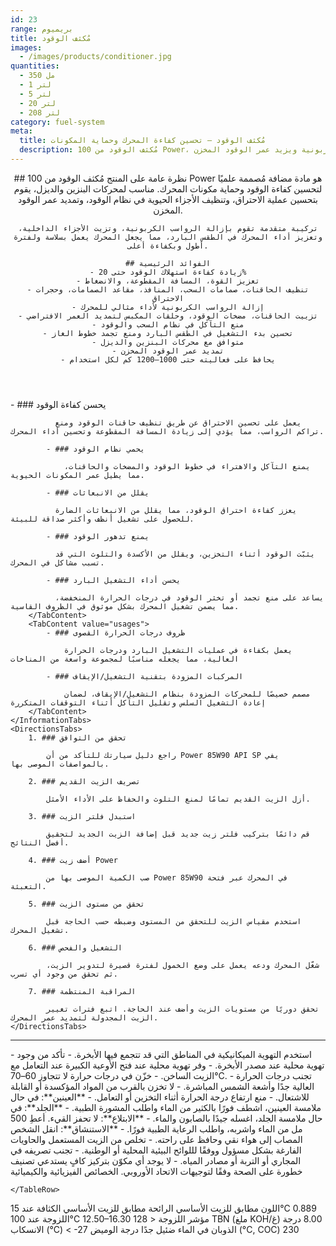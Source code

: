 ```yaml
---
id: 23
range: بريميوم
title: مُكثف الوقود
images:
  - /images/products/conditioner.jpg
quantities:
  - 350 مل
  - 1 لتر
  - 5 لتر
  - 20 لتر
  - 208 لتر
category: fuel-system
meta:
  title: مُكثف الوقود – تحسين كفاءة المحرك وحماية المكونات
  description: مُكثف الوقود من 100 Power، إضافة متطورة لتحسين كفاءة الوقود وحماية مكونات المحرك، مناسب لمحركات البنزين والديزل، ويزيل الرواسب الكربونية ويزيد عمر الوقود المخزن.
---
```


<Header>
    ## نظرة عامة على المنتج
    مُكثف الوقود من 100 Power هو مادة مضافة مُصممة علميًا لتحسين كفاءة الوقود وحماية مكونات المحرك. مناسب لمحركات البنزين والديزل، يقوم بتحسين عملية الاحتراق، وتنظيف الأجزاء الحيوية في نظام الوقود، وتمديد عمر الوقود المخزن.

    تركيبة متقدمة تقوم بإزالة الرواسب الكربونية، وتزيت الأجزاء الداخلية، وتعزيز أداء المحرك في الطقس البارد، مما يجعل المحرك يعمل بسلاسة ولفترة أطول وبكفاءة أعلى.

    ## الفوائد الرئيسية
    - زيادة كفاءة استهلاك الوقود حتى 20%
    - تعزيز القوة، المسافة المقطوعة، والانضغاط
    - تنظيف الحاقنات، صمامات السحب، المنافذ، مقاعد الصمامات، وحجرات الاحتراق
    - إزالة الرواسب الكربونية لأداء مثالي للمحرك
    - تزييت الحاقنات، مضخات الوقود، وحلقات المكبس لتمديد العمر الافتراضي
    - منع التآكل في نظام السحب والوقود
    - تحسين بدء التشغيل في الطقس البارد ومنع تجمد خطوط الغاز
    - متوافق مع محركات البنزين والديزل
    - تمديد عمر الوقود المخزن
    - يحافظ على فعاليته حتى 1000–1200 كم لكل استخدام
</Header>

<Section>
    <InformationTabs>
        <TabContent value="core">
            - ### يحسن كفاءة الوقود

              يعمل على تحسين الاحتراق عن طريق تنظيف حاقنات الوقود ومنع تراكم الرواسب، مما يؤدي إلى زيادة المسافة المقطوعة وتحسين أداء المحرك.

            - ### يحمي نظام الوقود

                يمنع التآكل والاهتراء في خطوط الوقود والمضخات والحاقنات، مما يطيل عمر المكونات الحيوية.

            - ### يقلل من الانبعاثات

              يعزز كفاءة احتراق الوقود، مما يقلل من الانبعاثات الضارة للحصول على تشغيل أنظف وأكثر صداقة للبيئة.
    
            - ### يمنع تدهور الوقود

              يثبّت الوقود أثناء التخزين، ويقلل من الأكسدة والتلوث التي قد تسبب مشاكل في المحرك.
    
            - ### يحسن أداء التشغيل البارد

              يساعد على منع تجمد أو تخثر الوقود في درجات الحرارة المنخفضة، مما يضمن تشغيل المحرك بشكل موثوق في الظروف القاسية.
        </TabContent>
        <TabContent value="usages">
            - ### ظروف درجات الحرارة القصوى

                يعمل بكفاءة في عمليات التشغيل البارد ودرجات الحرارة العالية، مما يجعله مناسبًا لمجموعة واسعة من المناخات

            - ### المركبات المزودة بتقنية التشغيل/الإيقاف

                مصمم خصيصًا للمحركات المزودة بنظام التشغيل/الإيقاف، لضمان إعادة التشغيل السلس وتقليل التآكل أثناء التوقفات المتكررة
        </TabContent>
    </InformationTabs>
    <DirectionsTabs>
        1. ### تحقق من التوافق
    
            راجع دليل سيارتك للتأكد من أن Power 85W90 API SP يفي بالمواصفات الموصى بها.
   
        2. ### تصريف الزيت القديم
    
            أزل الزيت القديم تمامًا لمنع التلوث والحفاظ على الأداء الأمثل.
   
        3. ### استبدل فلتر الزيت
    
            قم دائمًا بتركيب فلتر زيت جديد قبل إضافة الزيت الجديد لتحقيق أفضل النتائج.
   
        4. ### أضف زيت Power
    
            صب الكمية الموصى بها من Power 85W90 في المحرك عبر فتحة التعبئة.
   
        5. ### تحقق من مستوى الزيت
    
            استخدم مقياس الزيت للتحقق من المستوى وضبطه حسب الحاجة قبل تشغيل المحرك.
   
        6. ### التشغيل والفحص
    
            شغّل المحرك ودعه يعمل على وضع الخمول لفترة قصيرة لتدوير الزيت، ثم تحقق من وجود أي تسرب.
   
        7. ### المراقبة المنتظمة
    
            تحقق دوريًا من مستويات الزيت وأضف عند الحاجة. اتبع فترات تغيير الزيت المجدولة لتمديد عمر المحرك.
    </DirectionsTabs>
</Section>

***

<Section>
    <SafetyTabs>
        <TabContent value="handling">
            - استخدم التهوية الميكانيكية في المناطق التي قد تتجمع فيها الأبخرة.
            - تأكد من وجود تهوية محلية عند مصدر الأبخرة.
            - وفر تهوية محلية عند فتح الأوعية الكبيرة عند التعامل مع الزيت الساخن.
            - خزّن في درجات حرارة لا تتجاوز 60–70°C.
            - تجنب درجات الحرارة العالية جدًا وأشعة الشمس المباشرة.
            - لا تخزن بالقرب من المواد المؤكسدة أو القابلة للاشتعال.
            - منع ارتفاع درجة الحرارة أثناء التخزين أو التعامل.
        </TabContent>
        <TabContent value="first-aid">
            - **العينين**: في حال ملامسة العينين، اشطف فورًا بالكثير من الماء واطلب المشورة الطبية.
            - **الجلد**: في حال ملامسة الجلد، اغسله جيدًا بالصابون والماء.
            - **الابتلاع**: لا تحفز القيء. أعطِ 500 مل من الماء واشربه، واطلب الرعاية الطبية فورًا.
            - **الاستنشاق**: انقل الشخص المصاب إلى هواء نقي وحافظ على راحته.
        </TabContent>
        <TabContent value="disposal">
            - تخلص من الزيت المستعمل والحاويات الفارغة بشكل مسؤول ووفقًا لللوائح البيئية المحلية أو الوطنية.
            - تجنب تصريفه في المجاري أو التربة أو مصادر المياه.
        </TabContent>
        <TabContent value="hazardous">
            - لا يوجد أي مكوّن بتركيز كافٍ يستدعي تصنيف خطورة على الصحة وفقًا لتوجيهات الاتحاد الأوروبي.
        </TabContent>
    </SafetyTabs>
  
   <Table>
  <TableHeader>
    <TableRow col={2}>
      <TableHead>الخصائص الفيزيائية والكيميائية</TableHead>
    
    </TableRow>
  </TableHeader>
  <TableBody>
    <TableRow>
      <TableCell>اللون</TableCell>
      <TableCell>مطابق للزيت الأساسي</TableCell>
    </TableRow>
    <TableRow>
      <TableCell>الرائحة</TableCell>
      <TableCell>مطابق للزيت الأساسي</TableCell>
    </TableRow>
    <TableRow>
      <TableCell>الكثافة عند 15°C</TableCell>
      <TableCell>0.889</TableCell>
    </TableRow>
    <TableRow>
      <TableCell>اللزوجة عند 100°C</TableCell>
      <TableCell>12.50–16.30</TableCell>
    </TableRow>
    <TableRow>
      <TableCell>مؤشر اللزوجة</TableCell>
      <TableCell>&lt; 128</TableCell>
    </TableRow>
    <TableRow>
      <TableCell>TBN (ملغ KOH/غ)</TableCell>
      <TableCell>8.00</TableCell>
    </TableRow>
    <TableRow>
      <TableCell>درجة الانسكاب (°C)</TableCell>
      <TableCell>&lt; -27</TableCell>
    </TableRow>
    <TableRow>
      <TableCell>الذوبان في الماء</TableCell>
      <TableCell>ضئيل جدًا</TableCell>
    </TableRow>
    <TableRow>
      <TableCell>درجة الوميض (°C, COC)</TableCell>
      <TableCell>230</TableCell>
    </TableRow>
  </TableBody>
</Table>

</Section>
